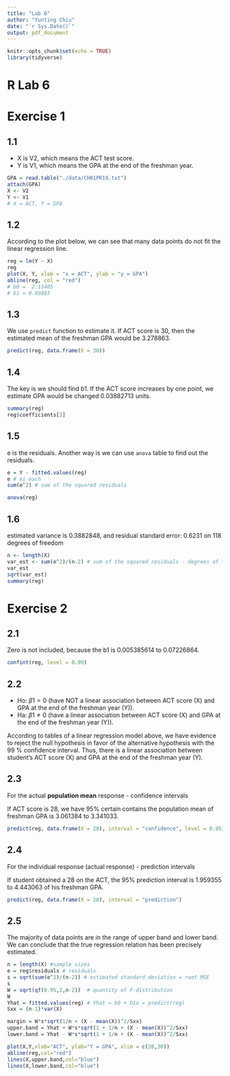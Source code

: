 ```yaml
---
title: "Lab 6"
author: "Yunting Chiu"
date: "`r Sys.Date()`"
output: pdf_document
---
```


```r
knitr::opts_chunk$set(echo = TRUE)
library(tidyverse)
```

# R Lab 6
# Exercise 1
## 1.1
- X is V2, which means the ACT test score.
- Y is V1, which means the GPA at the end of the freshman year.
```r
GPA = read.table("./data/CH01PR19.txt")
attach(GPA)
X <- V2
Y <- V1
# X = ACT, Y = GPA
```
## 1.2
According to the plot below, we can see that many data points do not fit the linear regression line. 
```r
reg = lm(Y ~ X)
reg
plot(X, Y, xlab = "x = ACT", ylab = "y = GPA")
abline(reg, col = "red")
# b0 =  2.11405   
# b1 = 0.03883  
```

## 1.3
We use `predict` function to estimate it. If ACT score is 30, then the estimated mean of the freshman GPA would be 3.278863.
```r
predict(reg, data.frame(X = 30))
```
## 1.4
The key is we should find b1. If the ACT score increases by one point, we estimate GPA would be changed 0.03882713 units.
```r
summary(reg)
reg$coefficients[2]
```
## 1.5
e is the residuals. Another way is we can use `anova` table to find out the residuals.
```r
e = Y - fitted.values(reg)
e # ei each
sum(e^2) # sum of the squared residuals 

anova(reg)
```
## 1.6
estimated variance is 0.3882848, and residual standard error: 0.6231 on 118 degrees of freedom
```r
n <- length(X)
var_est <- sum(e^2)/(n-2) # sum of the squared residuals - degrees of freedom (n -2, b0 and b1 so minus 2)
var_est
sqrt(var_est)
summary(reg)
```

# Exercise 2
## 2.1
Zero is not included, because the b1 is 0.005385614 to 0.07226864.
```r
confint(reg, level = 0.99)
```
## 2.2
- Ho: $\beta1 = 0$ (have NOT a linear association between ACT score (X) and GPA at the end of the freshman year (Y)).
- Ha: $\beta1 \neq 0$ (have a linear association between ACT score (X) and GPA at the end of the freshman year (Y)).

According to tables of a linear regression model above, we have evidence to reject the null hypothesis in favor of the alternative hypothesis with the 99 % confidence interval. Thus, there is a linear association between student's ACT score (X) and GPA at the end of the freshman year (Y).

## 2.3
For the actual **population mean** response - confidence intervals\

If ACT score is 28, we have 95% certain contains the population mean of freshman GPA is 3.061384 to 3.341033.
```r
predict(reg, data.frame(X = 28), interval = "confidence", level = 0.95)
```

## 2.4
For the individual response (actual response) - prediction intervals\

If student obtained a 28 on the ACT, the 95% prediction interval is 1.959355 to 4.443063 of his freshman GPA.
```r
predict(reg, data.frame(X = 28), interval = "prediction")
```

## 2.5
The majority of data points are in the range of upper band and lower band. We can conclude that the true regression relation has been precisely estimated.
```r
n = length(X) #sample sizes
e = reg$residuals # residuals
s = sqrt(sum(e^2)/(n-2)) # estimated standard deviation = root MSE
s
W = sqrt(qf(0.95,2,n-2))  # quantity of F-distribution
W
Yhat = fitted.values(reg) # Yhat = b0 + b1x = predict(reg)
Sxx = (n-1)*var(X) 

margin = W*s*sqrt(1/n + (X - mean(X))^2/Sxx) 
upper.band = Yhat + W*s*sqrt(1 + 1/n + (X - mean(X))^2/Sxx) 
lower.band = Yhat - W*s*sqrt(1 + 1/n + (X - mean(X))^2/Sxx) 

plot(X,Y,xlab="ACT", ylab="Y = GPA", xlim = c(20,30))
abline(reg,col="red")
lines(X,upper.band,col="blue")
lines(X,lower.band,col="blue")
```

